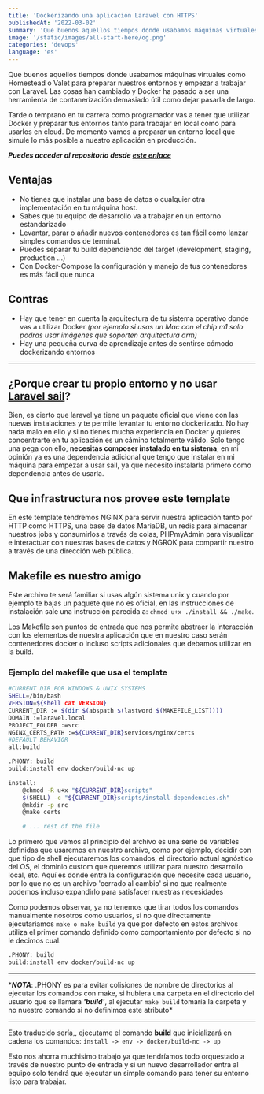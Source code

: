 ```yaml
---
title: 'Dockerizando una aplicación Laravel con HTTPS'
publishedAt: '2022-03-02'
summary: 'Que buenos aquellos tiempos donde usabamos máquinas virtuales como Homestead o Valet para preparar nuestros entornos y empezar a trabajar con Laravel. Las cosas han cambiado y Docker ha pasado a ser una herramienta de contanerización demasiado útil como dejar pasarla de largo.'
image: '/static/images/all-start-here/og.png'
categories: 'devops'
language: 'es'
---
```


Que buenos aquellos tiempos donde usabamos máquinas virtuales como Homestead o Valet para preparar nuestros entornos y empezar a trabajar con Laravel. Las cosas han cambiado y Docker ha pasado a ser una herramienta de contanerización demasiado útil como dejar pasarla de largo.

Tarde o temprano en tu carrera como programador vas a tener que utilizar Docker y preparar tus entornos tanto para trabajar en local como para usarlos en cloud. De momento vamos a preparar un entorno local que simule lo más posible a nuestro aplicación en producción.

**_Puedes acceder al repositorio desde [este enlace](https://github.com/DaniRomDev/Docker-Starter-PHP)_**

## Ventajas

- No tienes que instalar una base de datos o cualquier otra implementación en tu máquina host.
- Sabes que tu equipo de desarrollo va a trabajar en un entorno estandarizado
- Levantar, parar o añadir nuevos contenedores es tan fácil como lanzar simples comandos de terminal.
- Puedes separar tu build dependiendo del target (development, staging, production ...)
- Con Docker-Compose la configuración y manejo de tus contenedores es más fácil que nunca

## Contras

- Hay que tener en cuenta la arquitectura de tu sistema operativo donde vas a utilizar Docker _(por ejemplo si usas un Mac con el chip m1 solo podras usar imágenes que soporten arquitectura arm)_
- Hay una pequeña curva de aprendizaje antes de sentirse cómodo dockerizando entornos

---

## ¿Porque crear tu propio entorno y no usar [Laravel sail](https://laravel.com/docs/8.x/sail)?

Bien, es cierto que laravel ya tiene un paquete oficial que viene con las nuevas instalaciones y te permite levantar tu entorno dockerizado. No hay nada malo en ello y si no tienes mucha experiencia en Docker y quieres concentrarte en tu aplicación es un cámino totalmente válido.
Solo tengo una pega con ello, **necesitas composer instalado en tu sistema**, en mi opinión ya es una dependencia adicional que tengo que instalar en mi máquina para empezar a usar sail, ya que necesito instalarla primero como dependencia antes de usarla.

## Que infrastructura nos provee este template

En este template tendremos NGINX para servir nuestra aplicación tanto por HTTP como HTTPS, una base de datos MariaDB, un redis para almacenar nuestros jobs y consumirlos a través de colas, PHPmyAdmin para visualizar e interactuar con nuestras bases de datos y NGROK para compartir nuestro a través de una dirección web pública.

## Makefile es nuestro amigo

Este archivo te será familiar si usas algún sistema unix y cuando por ejemplo te bajas un paquete que no es oficial, en las instrucciones de instalación sale una instrucción parecida a: `chmod u+x ./install && ./make`.

Los Makefile son puntos de entrada que nos permite abstraer la interacción con los elementos de nuestra aplicación que en nuestro caso serán contenedores docker o incluso scripts adicionales que debamos utilizar en la build.

### Ejemplo del makefile que usa el template

```sh
#CURRENT DIR FOR WINDOWS & UNIX SYSTEMS
SHELL=/bin/bash
VERSION=${shell cat VERSION}
CURRENT_DIR := $(dir $(abspath $(lastword $(MAKEFILE_LIST))))
DOMAIN :=laravel.local
PROJECT_FOLDER :=src
NGINX_CERTS_PATH :=${CURRENT_DIR}services/nginx/certs
#DEFAULT BEHAVIOR
all:build

.PHONY: build
build:install env docker/build-nc up

install:
	@chmod -R u+x "${CURRENT_DIR}scripts"
	$(SHELL) -c "${CURRENT_DIR}scripts/install-dependencies.sh"
	@mkdir -p src
	@make certs

	# ... rest of the file
```

Lo primero que vemos al principio del archivo es una serie de variables definidas que usaremos en nuestro archivo, como por ejemplo, decidir con que tipo de shell ejecutaremos los comandos, el directorio actual agnóstico del OS, el dominio custom que queremos utilizar para nuestro desarrollo local, etc. Aquí es donde entra la configuración que necesite cada usuario, por lo que no es un archivo 'cerrado al cambio' si no que realmente podemos incluso expandirlo para satisfacer nuestras necesidades

Como podemos observar, ya no tenemos que tirar todos los comandos manualmente nosotros como usuarios, si no que directamente ejecutariamos `make o make build` ya que por defecto en estos archivos utiliza el primer comando definido como comportamiento por defecto si no le decimos cual.

```sh
.PHONY: build
build:install env docker/build-nc up
```

---

\***_NOTA_**: .PHONY es para evitar colisiones de nombre de directorios al ejecutar los comandos con make, si hubiera una carpeta en el directorio del usuario que se llamara **_'build'_**, al ejecutar `make build` tomaría la carpeta y no nuestro comando si no definimos este atributo\*

---

Esto traducido sería,, ejecutame el comando **build** que inicializará en cadena los comandos: `install -> env -> docker/build-nc -> up `

Esto nos ahorra muchisimo trabajo ya que tendríamos todo orquestado a través de nuestro punto de entrada y si un nuevo desarrollador entra al equipo solo tendrá que ejecutar un simple comando para tener su entorno listo para trabajar.
